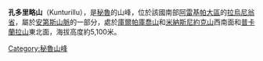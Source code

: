 {{Coord|14|49|56|S|72|28|8|W|display=title}}

'''孔多里略山'''（Kunturillu），是[[秘魯|秘魯]]的山峰，位於該國南部[[阿雷基帕大區|阿雷基帕大區]]的[[拉烏尼翁省_(秘魯)|拉烏尼翁省]]，屬於[[安第斯山脈|安第斯山脈]]的一部分，處於[[庫爾帕庫喬山|庫爾帕庫喬山]]和[[米納斯尼約克山_(阿雷基帕-庫斯科)|米納斯尼約克山]]西南面和[[普卡蘭拉山|普卡蘭拉山]]東北面，海拔高度約5,100米。

{{Peru-geo-stub}}
[[Category:秘魯山峰|Category:秘魯山峰]]